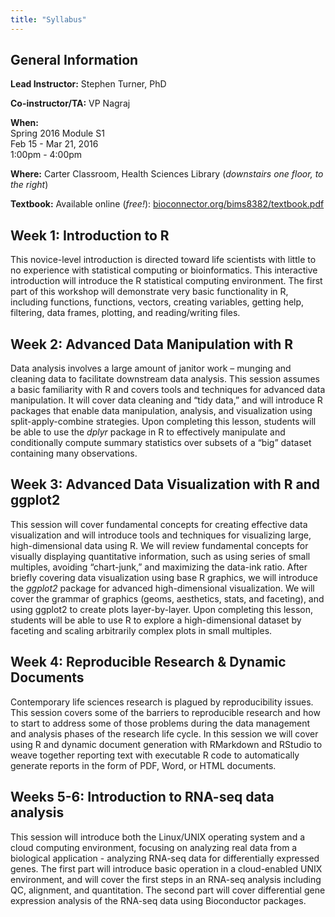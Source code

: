 ```yaml
---
title: "Syllabus"
---
```


## General Information

**Lead Instructor:** Stephen Turner, PhD

**Co-instructor/TA:** VP Nagraj

**When:**  
Spring 2016 Module S1  
Feb 15 - Mar 21, 2016  
1:00pm - 4:00pm  

**Where:** Carter Classroom, Health Sciences Library (_downstairs one floor, to the right_)

**Textbook:** Available online (_free!_): [bioconnector.org/bims8382/textbook.pdf](http://bioconnector.org/bims8382/textbook.pdf)

## Week 1: Introduction to R

This novice-level introduction is directed toward life scientists with little to no experience with statistical computing or bioinformatics. This interactive introduction will introduce the R statistical computing environment. The first part of this workshop will demonstrate very basic functionality in R, including functions, functions, vectors, creating variables, getting help, filtering, data frames, plotting, and reading/writing files.

## Week 2: Advanced Data Manipulation with R

Data analysis involves a large amount of janitor work -- munging and cleaning data to facilitate downstream data analysis. This session assumes a basic familiarity with R and covers tools and techniques for advanced data manipulation. It will cover data cleaning and "tidy data," and will introduce R packages that enable data manipulation, analysis, and visualization using split-apply-combine strategies. Upon completing this lesson, students will be able to use the _dplyr_ package in R to effectively manipulate and conditionally compute summary statistics over subsets of a "big" dataset containing many observations.

## Week 3: Advanced Data Visualization with R and ggplot2

This session will cover fundamental concepts for creating effective data visualization and will introduce tools and techniques for visualizing large, high-dimensional data using R. We will review fundamental concepts for visually displaying quantitative information, such as using series of small multiples, avoiding "chart-junk," and maximizing the data-ink ratio. After briefly covering data visualization using base R graphics, we will introduce the _ggplot2_ package for advanced high-dimensional visualization. We will cover the grammar of graphics (geoms, aesthetics, stats, and faceting), and using ggplot2 to create plots layer-by-layer. Upon completing this lesson, students will be able to use R to explore a high-dimensional dataset by faceting and scaling arbitrarily complex plots in small multiples.

## Week 4: Reproducible Research & Dynamic Documents

Contemporary life sciences research is plagued by reproducibility issues. This session covers some of the barriers to reproducible research and how to start to address some of those problems during the data management and analysis phases of the research life cycle. In this session we will cover using R and dynamic document generation with RMarkdown and RStudio to weave together reporting text with executable R code to automatically generate reports in the form of PDF, Word, or HTML documents.

## Weeks 5-6: Introduction to RNA-seq data analysis

This session will introduce both the Linux/UNIX operating system and a cloud computing environment, focusing on analyzing real data from a biological application - analyzing RNA-seq data for differentially expressed genes. The first part will introduce basic operation in a cloud-enabled UNIX environment, and will cover the first steps in an RNA-seq analysis including QC, alignment, and quantitation. The second part will cover differential gene expression analysis of the RNA-seq data using Bioconductor packages.

